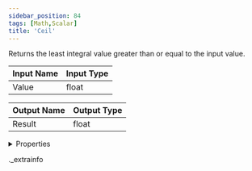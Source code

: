 ```yaml
---
sidebar_position: 84
tags: [Math,Scalar]
title: 'Ceil'
---
```


Returns the least integral value greater than or equal to the input value.



<IChip uuid="f4cbc476-bc98-4cbf-bf47-de4baedddf79" />

| Input Name | Input Type |
|-----------|-----------|
| Value | float |

| Output Name | Output Type |
|-----------|-----------|
| Result | float |


<details>
  <summary>Properties</summary>
  <div>
    <div>
    <table>
      <thead>
        <tr>
          <th>Room availability:</th>
          <th>Available everywhere</th>
        </tr>
        <tr>
          <th>Is beta required?</th>
          <th>No</th>
        </tr>
        <tr>
          <th>Is this chip a trolling risk?</th>
          <th>No</th>
        </tr>
        <tr>
          <th>Is this chip a role assignment risk?</th>
          <th>No</th>
        </tr>
        <tr>
          <th>Chip UUID</th>
          <th>f4cbc476-bc98-4cbf-bf47-de4baedddf79</th>
        </tr>
      </thead>
    </table>
    </div>
  </div>
</details>

._extrainfo